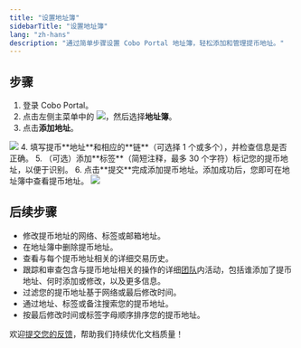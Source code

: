 ```yaml
---
title: "设置地址簿"
sidebarTitle: "设置地址簿"
lang: "zh-hans"
description: "通过简单步骤设置 Cobo Portal 地址簿，轻松添加和管理提币地址。"
---
```


## 步骤

1. 登录 Cobo Portal。
2. 点击左侧主菜单中的 <img src="/cn/images/common/wallets_icon_cn.svg" className="icon"/>，然后选择**地址簿**。
3. 点击**添加地址**。
<img src="/cn/images/address-book/set-up-address-book.png" className="screenshot_full_screen"/>
4. 填写提币**地址**和相应的**链**（可选择 1 个或多个），并检查信息是否正确。
5. （可选）添加**标签**（简短注释，最多 30 个字符）标记您的提币地址，以便于识别。
6. 点击**提交**完成添加提币地址。添加成功后，您即可在地址簿中查看提币地址。
<img src="/cn/images/address-book/add-address.png" className="screenshot_modal"/>

## 后续步骤

- 修改提币地址的网络、标签或邮箱地址。
- 在地址簿中删除提币地址。
- 查看与每个提币地址相关的详细交易历史。
- 跟踪和审查包含与提币地址相关的操作的详细[团队](/cn/portal/organization/introduction)内活动，包括谁添加了提币地址、何时添加或修改，以及更多信息。
- 过滤您的提币地址基于网络或最后修改时间。
- 通过地址、标签或备注搜索您的提币地址。
- 按最后修改时间或标签字母顺序排序您的提币地址。

<Tip>欢迎[提交您的反馈](https://forms.zohopublic.com/cobo/form/DocumentFeedbackForm/formperma/QvLOhxJv1_JMsJ-1dleZ8Itb_7rzN-LtgvsDdxosoVI?referrername=manuals)，帮助我们持续优化文档质量！</Tip>